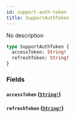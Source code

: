 ```yaml
---
id: support-auth-token
title: SupportAuthToken
---
```


No description

```graphql
type SupportAuthToken {
  accessToken: String!
  refreshToken: String!
}
```

### Fields

#### `accessToken` ([`String!`](/docs/graphql/scalars/string))

#### `refreshToken` ([`String!`](/docs/graphql/scalars/string))
